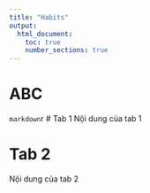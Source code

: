 ---
title: "Habits"
output:
  html_document:
    toc: true
    number_sections: true
---

# ABC

```markdown
```{r, class.source="tabset"}

# Tab 1
Nội dung của tab 1

# Tab 2
Nội dung của tab 2